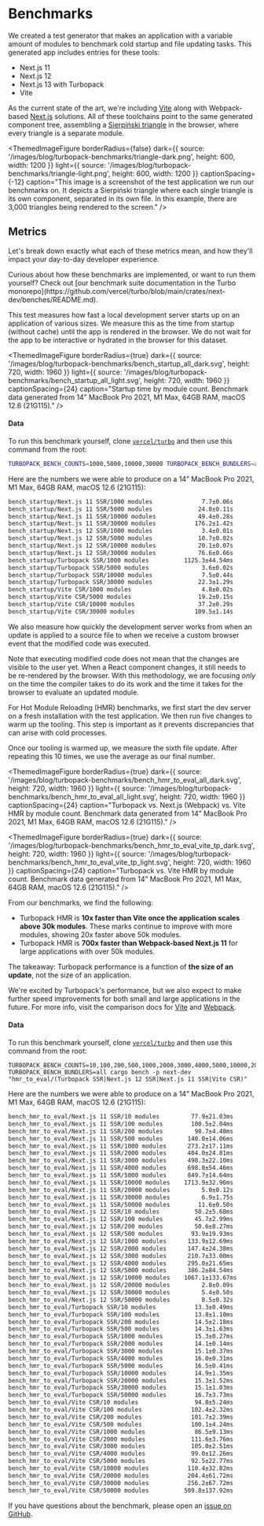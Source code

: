 
# Benchmarks

We created a test generator that makes an application with a variable amount of modules to benchmark cold startup and file updating tasks. This generated app includes entries for these tools:

- Next.js 11
- Next.js 12
- Next.js 13 with Turbopack
- Vite

As the current state of the art, we're including [Vite](https://vitejs.dev/) along with Webpack-based [Next.js](https://nextjs.org) solutions. All of these toolchains point to the same generated component tree, assembling a [Sierpiński triangle](https://en.wikipedia.org/wiki/Sierpi%C5%84ski_triangle) in the browser, where every triangle is a separate module.

<ThemedImageFigure
  borderRadius={false}
  dark={{
    source: '/images/blog/turbopack-benchmarks/triangle-dark.png',
    height: 600,
    width: 1200
  }}
  light={{
    source: '/images/blog/turbopack-benchmarks/triangle-light.png',
    height: 600,
    width: 1200
  }}
  captionSpacing={-12}
  caption="This image is a screenshot of the test application we run our benchmarks on. It depicts a Sierpiński triangle where each single triangle is its own component, separated in its own file. In this example, there are 3,000 triangles being rendered to the screen."
/>

## Metrics

Let's break down exactly what each of these metrics mean, and how they'll impact your day-to-day developer experience.

<Callout type="info">
  Curious about how these benchmarks are implemented, or want to run them yourself? Check out [our benchmark suite documentation in the Turbo monorepo](https://github.com/vercel/turbo/blob/main/crates/next-dev/benches/README.md).
</Callout>

<BenchmarkHeading name="Cold startup time" href="https://github.com/vercel/turbo/blob/main/crates/next-dev/benches/mod.rs"></BenchmarkHeading>

This test measures how fast a local development server starts up on an application of various sizes. We measure this as the time from startup (without cache) until the app is rendered in the browser. We do not wait for the app to be interactive or hydrated in the browser for this dataset.

<DocsBenchmarksGraph category="cold" bars={DEFAULT_BARS} />

<ThemedImageFigure
  borderRadius={true}
  dark={{
    source: '/images/blog/turbopack-benchmarks/bench_startup_all_dark.svg',
    height: 720,
    width: 1960
  }}
  light={{
    source: '/images/blog/turbopack-benchmarks/bench_startup_all_light.svg',
    height: 720,
    width: 1960
  }}
  captionSpacing={24}
  caption="Startup time by module count. Benchmark data generated from 14” MacBook Pro 2021, M1 Max, 64GB RAM, macOS 12.6 (21G115)."
/>

#### Data

To run this benchmark yourself, clone [`vercel/turbo`](https://github.com/vercel/turbo) and then use this command from the root:

```sh
TURBOPACK_BENCH_COUNTS=1000,5000,10000,30000 TURBOPACK_BENCH_BUNDLERS=all cargo bench -p next-dev "startup/(Turbopack SSR|Next.js 12 SSR|Next.js 11 SSR|Vite CSR)."
```

Here are the numbers we were able to produce on a 14” MacBook Pro 2021, M1 Max, 64GB RAM, macOS 12.6 (21G115):

```sh
bench_startup/Next.js 11 SSR/1000 modules              7.7±0.06s
bench_startup/Next.js 11 SSR/5000 modules             24.8±0.11s
bench_startup/Next.js 11 SSR/10000 modules            49.4±0.28s
bench_startup/Next.js 11 SSR/30000 modules           176.2±1.42s
bench_startup/Next.js 12 SSR/1000 modules              3.4±0.01s
bench_startup/Next.js 12 SSR/5000 modules             10.7±0.02s
bench_startup/Next.js 12 SSR/10000 modules            20.1±0.07s
bench_startup/Next.js 12 SSR/30000 modules            76.6±0.66s
bench_startup/Turbopack SSR/1000 modules          1125.3±44.54ms
bench_startup/Turbopack SSR/5000 modules               3.6±0.02s
bench_startup/Turbopack SSR/10000 modules              7.5±0.44s
bench_startup/Turbopack SSR/30000 modules             22.3±1.29s
bench_startup/Vite CSR/1000 modules                    4.8±0.02s
bench_startup/Vite CSR/5000 modules                   19.2±0.15s
bench_startup/Vite CSR/10000 modules                  37.2±0.29s
bench_startup/Vite CSR/30000 modules                 109.5±1.14s
```

<BenchmarkHeading name="File updates (HMR)" href="https://github.com/vercel/turbo/blob/main/crates/next-dev/benches/mod.rs"></BenchmarkHeading>

We also measure how quickly the development server works from when an update is applied to a source file to when we receive a custom browser event that the modified code was executed.

Note that executing modified code does not mean that the changes are visible to the user yet. When a React component changes, it still needs to be re-rendered by the browser. With this methodology, we are focusing _only_ on the time the compiler takes to do its work and the time it takes for the browser to evaluate an updated module.

For Hot Module Reloading (HMR) benchmarks, we first start the dev server on a fresh installation with the test application. We then run five changes to warm up the tooling. This step is important as it prevents discrepancies that can arise with cold processes.

Once our tooling is warmed up, we measure the sixth file update. After repeating this 10 times, we use the average as our final number.

<DocsBenchmarksGraph category="file_change" bars={HMR_BARS} />

<ThemedImageFigure
  borderRadius={true}
  dark={{
    source: '/images/blog/turbopack-benchmarks/bench_hmr_to_eval_all_dark.svg',
    height: 720,
    width: 1960
  }}
  light={{
    source: '/images/blog/turbopack-benchmarks/bench_hmr_to_eval_all_light.svg',
    height: 720,
    width: 1960
  }}
  captionSpacing={24}
  caption="Turbopack vs. Next.js (Webpack) vs. Vite HMR by module count. Benchmark data generated from 14” MacBook Pro 2021, M1 Max, 64GB RAM, macOS 12.6 (21G115)."
/>

<div id="bench"/>

<ThemedImageFigure
  borderRadius={true}
  dark={{
    source: '/images/blog/turbopack-benchmarks/bench_hmr_to_eval_vite_tp_dark.svg',
    height: 720,
    width: 1960
  }}
  light={{
    source: '/images/blog/turbopack-benchmarks/bench_hmr_to_eval_vite_tp_light.svg',
    height: 720,
    width: 1960
  }}
  captionSpacing={24}
  caption="Turbopack vs. Vite HMR by module count. Benchmark data generated from 14” MacBook Pro 2021, M1 Max, 64GB RAM, macOS 12.6 (21G115)."
/>

From our benchmarks, we find the following:

- Turbopack HMR is **10x faster than Vite once the application scales above 30k modules**. These marks continue to improve with more modules, showing 20x faster above 50k modules.
- Turbopack HMR is **700x faster than Webpack-based Next.js 11** for large applications with over 50k modules.

The takeaway: Turbopack performance is a function of **the size of an update**, not the size of an application.

We're excited by Turbopack's performance, but we also expect to make further speed improvements for both small and large applications in the future. For more info, visit the comparison docs for [Vite](/pack/docs/comparisons/turbopack-vs-vite) and [Webpack](/pack/docs/comparisons/turbopack-vs-webpack).

#### Data

To run this benchmark yourself, clone [`vercel/turbo`](https://github.com/vercel/turbo) and then use this command from the root:

```
TURBOPACK_BENCH_COUNTS=10,100,200,500,1000,2000,3000,4000,5000,10000,20000,30000,50000 TURBOPACK_BENCH_BUNDLERS=all cargo bench -p next-dev "hmr_to_eval/(Turbopack SSR|Next.js 12 SSR|Next.js 11 SSR|Vite CSR)"
```

Here are the numbers we were able to produce on a 14” MacBook Pro 2021, M1 Max, 64GB RAM, macOS 12.6 (21G115):

```sh
bench_hmr_to_eval/Next.js 11 SSR/10 modules         77.9±21.03ms
bench_hmr_to_eval/Next.js 11 SSR/100 modules        100.5±2.04ms
bench_hmr_to_eval/Next.js 11 SSR/200 modules         98.7±4.48ms
bench_hmr_to_eval/Next.js 11 SSR/500 modules       140.0±14.06ms
bench_hmr_to_eval/Next.js 11 SSR/1000 modules      273.2±17.11ms
bench_hmr_to_eval/Next.js 11 SSR/2000 modules      404.0±24.81ms
bench_hmr_to_eval/Next.js 11 SSR/3000 modules      498.3±22.10ms
bench_hmr_to_eval/Next.js 11 SSR/4000 modules      698.8±54.46ms
bench_hmr_to_eval/Next.js 11 SSR/5000 modules      849.7±14.64ms
bench_hmr_to_eval/Next.js 11 SSR/10000 modules    1713.9±32.96ms
bench_hmr_to_eval/Next.js 11 SSR/20000 modules         5.0±0.12s
bench_hmr_to_eval/Next.js 11 SSR/30000 modules         6.9±1.75s
bench_hmr_to_eval/Next.js 11 SSR/50000 modules        11.6±0.50s
bench_hmr_to_eval/Next.js 12 SSR/10 modules          50.2±5.68ms
bench_hmr_to_eval/Next.js 12 SSR/100 modules         45.7±2.99ms
bench_hmr_to_eval/Next.js 12 SSR/200 modules         50.6±8.27ms
bench_hmr_to_eval/Next.js 12 SSR/500 modules        93.9±19.93ms
bench_hmr_to_eval/Next.js 12 SSR/1000 modules      133.9±12.69ms
bench_hmr_to_eval/Next.js 12 SSR/2000 modules      147.4±24.38ms
bench_hmr_to_eval/Next.js 12 SSR/3000 modules      210.7±33.00ms
bench_hmr_to_eval/Next.js 12 SSR/4000 modules      295.0±21.65ms
bench_hmr_to_eval/Next.js 12 SSR/5000 modules      386.2±84.54ms
bench_hmr_to_eval/Next.js 12 SSR/10000 modules    1067.1±133.67ms
bench_hmr_to_eval/Next.js 12 SSR/20000 modules         2.8±0.09s
bench_hmr_to_eval/Next.js 12 SSR/30000 modules         5.4±0.50s
bench_hmr_to_eval/Next.js 12 SSR/50000 modules         8.5±0.32s
bench_hmr_to_eval/Turbopack SSR/10 modules           13.3±0.49ms
bench_hmr_to_eval/Turbopack SSR/100 modules          13.8±1.10ms
bench_hmr_to_eval/Turbopack SSR/200 modules          14.5±2.18ms
bench_hmr_to_eval/Turbopack SSR/500 modules          14.3±1.63ms
bench_hmr_to_eval/Turbopack SSR/1000 modules         15.3±0.27ms
bench_hmr_to_eval/Turbopack SSR/2000 modules         14.1±0.14ms
bench_hmr_to_eval/Turbopack SSR/3000 modules         15.1±0.37ms
bench_hmr_to_eval/Turbopack SSR/4000 modules         16.0±0.31ms
bench_hmr_to_eval/Turbopack SSR/5000 modules         16.5±0.41ms
bench_hmr_to_eval/Turbopack SSR/10000 modules        14.9±1.35ms
bench_hmr_to_eval/Turbopack SSR/20000 modules        15.3±1.52ms
bench_hmr_to_eval/Turbopack SSR/30000 modules        15.1±1.03ms
bench_hmr_to_eval/Turbopack SSR/50000 modules        16.7±3.73ms
bench_hmr_to_eval/Vite CSR/10 modules                94.8±5.24ms
bench_hmr_to_eval/Vite CSR/100 modules              102.4±2.32ms
bench_hmr_to_eval/Vite CSR/200 modules              101.7±2.39ms
bench_hmr_to_eval/Vite CSR/500 modules              100.1±4.24ms
bench_hmr_to_eval/Vite CSR/1000 modules              86.5±9.13ms
bench_hmr_to_eval/Vite CSR/2000 modules             111.6±3.76ms
bench_hmr_to_eval/Vite CSR/3000 modules             105.0±2.51ms
bench_hmr_to_eval/Vite CSR/4000 modules             99.0±12.26ms
bench_hmr_to_eval/Vite CSR/5000 modules             92.5±22.77ms
bench_hmr_to_eval/Vite CSR/10000 modules           110.4±32.82ms
bench_hmr_to_eval/Vite CSR/20000 modules           204.4±61.72ms
bench_hmr_to_eval/Vite CSR/30000 modules           256.2±67.72ms
bench_hmr_to_eval/Vite CSR/50000 modules          509.8±137.92ms
```

If you have questions about the benchmark, please open an [issue on GitHub](https://github.com/vercel/turbo/issues).
